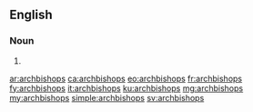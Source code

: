 ==English==

===Noun===
{{head|en|noun plural form}}

# {{plural of|archbishop|lang=en}}

[[ar:archbishops]]
[[ca:archbishops]]
[[eo:archbishops]]
[[fr:archbishops]]
[[fy:archbishops]]
[[it:archbishops]]
[[ku:archbishops]]
[[mg:archbishops]]
[[my:archbishops]]
[[simple:archbishops]]
[[sv:archbishops]]